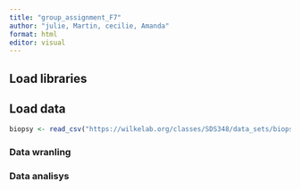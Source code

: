 ```yaml
---
title: "group_assignment_F7"
author: "julie, Martin, cecilie, Amanda"
format: html
editor: visual
---
```


## Load libraries

## Load data

```r
biopsy <- read_csv("https://wilkelab.org/classes/SDS348/data_sets/biopsy.csv")
```

### Data wranling

### Data analisys
